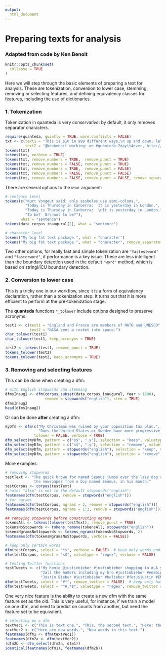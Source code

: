 ```yaml
---
output:
  html_document
---
```


# Preparing texts for analysis
### Adapted from code by Ken Benoit


```r
knitr::opts_chunk$set(
  collapse = TRUE
)
```

Here we will step through the basic elements of preparing a text for analysis.  These are tokenization, conversion to lower case, stemming, removing or selecting features, and defining equivalency classes for features, including the use of dictionaries.


### 1. Tokenization

Tokenization in quanteda is very *conservative*: by default, it only removes separator characters.

```r
require(quanteda, quietly = TRUE, warn.conflicts = FALSE)
txt <- c(text1 = "This is $10 in 999 different ways,\n up and down; left and right!",
         text2 = "@kenbenoit working: on #quanteda 2day\t4ever, http://textasdata.com?page=123.")
tokens(txt)
tokens(txt, verbose = TRUE)
tokens(txt, remove_numbers = TRUE,  remove_punct = TRUE)
tokens(txt, remove_numbers = FALSE, remove_punct = TRUE)
tokens(txt, remove_numbers = TRUE,  remove_punct = FALSE)
tokens(txt, remove_numbers = FALSE, remove_punct = FALSE)
tokens(txt, remove_numbers = FALSE, remove_punct = FALSE, remove_separators = FALSE)
```

There are several options to the `what` argument: 
```r
# sentence level
tokens(c("Kurt Vongeut said; only assholes use semi-colons.",
         "Today is Thursday in Canberra:  It is yesterday in London.",
         "Today is Thursday in Canberra:  \nIt is yesterday in London.",
         "To be?  Or\nnot to be?"),
       what = "sentence")
tokens(data_corpus_inaugural[2], what = "sentence")

# character level
tokens("My big fat text package.", what = "character")
tokens("My big fat text package.", what = "character", remove_separators = FALSE)
```

Two other options, for really fast and simple tokenization are `"fastestword"` and `"fasterword"`, if performance is a key issue.  These are less intelligent than the boundary detection used in the default `"word"` method, which is based on stringi/ICU boundary detection.

### 2. Conversion to lower case

This is a tricky one in our workflow, since it is a form of equivalency declaration, rather than a tokenization step.  It turns out that it is more efficient to perform at the pre-tokenization stage. 

The **quanteda** functions `*_tolower` include options designed to preserve acronyms.
```r
test1 <- c(text1 = "England and France are members of NATO and UNESCO",
           text2 = "NASA sent a rocket into space.")
char_tolower(test1)
char_tolower(test1, keep_acronyms = TRUE)

test2 <- tokens(test1, remove_punct = TRUE)
tokens_tolower(test2)
tokens_tolower(test2, keep_acronyms = TRUE)
```


### 3. Removing and selecting features

This can be done when creating a dfm:
```r
# with English stopwords and stemming
dfmsInaug2 <- dfm(corpus_subset(data_corpus_inaugural, Year > 1980),
                  remove = stopwords("english"), stem = TRUE)
dfmsInaug2
head(dfmsInaug2)
```


Or can be done **after** creating a dfm:
```r
myDfm <- dfm(c("My Christmas was ruined by your opposition tax plan.",
               "Does the United_States or Sweden have more progressive taxation?"),
             tolower = FALSE, verbose = TRUE)
dfm_select(myDfm, pattern = c("s$", ".y"), selection = "keep", valuetype = "regex")
dfm_select(myDfm, pattern = c("s$", ".y"), selection = "remove", valuetype = "regex")
dfm_select(myDfm, pattern = stopwords("english"), selection = "keep", valuetype = "fixed")
dfm_select(myDfm, pattern = stopwords("english"), selection = "remove", valuetype = "fixed")
```

More examples:
```r
# removing stopwords
testText <- "The quick brown fox named Seamus jumps over the lazy dog also named Seamus, with
             the newspaper from a boy named Seamus, in his mouth."
testCorpus <- corpus(testText)
# note: "also" is not in the default stopwords("english")
featnames(dfm(testCorpus, remove = stopwords("english")))
# for ngrams
featnames(dfm(testCorpus, ngrams = 2, remove = stopwords("english")))
featnames(dfm(testCorpus, ngrams = 1:2, remove = stopwords("english")))

## removing stopwords before constructing ngrams
tokensAll <- tokens(tolower(testText), remove_punct = TRUE)
tokensNoStopwords <- tokens_remove(tokensAll, stopwords("english"))
tokensNgramsNoStopwords <- tokens_ngrams(tokensNoStopwords, 2)
featnames(dfm(tokensNgramsNoStopwords, verbose = FALSE))

# keep only certain words
dfm(testCorpus, select = "*s", verbose = FALSE)  # keep only words ending in "s"
dfm(testCorpus, select = "s$", valuetype = "regex", verbose = FALSE)

# testing Twitter functions
testTweets <- c("My homie @justinbieber #justinbieber shopping in #LA yesterday #beliebers",
                "2all the ha8ers including my bro #justinbieber #emabiggestfansjustinbieber",
                "Justin Bieber #justinbieber #belieber #fetusjustin #EMABiggestFansJustinBieber")
dfm(testTweets, select = "#*", remove_twitter = FALSE)  # keep only hashtags
dfm(testTweets, select = "^#.*$", valuetype = "regex", remove_twitter = FALSE)
```


One very nice feature is the ability to create a new dfm with the same feature set as the old.  This is very useful, for instance, if we train a model on one dfm, and need to predict on counts from another, but need the feature set to be equivalent.
```r
# selecting on a dfm
textVec1 <- c("This is text one.", "This, the second text.", "Here: the third text.")
textVec2 <- c("Here are new words.", "New words in this text.")
featnames(dfm1 <- dfm(textVec1))
featnames(dfm2a <- dfm(textVec2))
(dfm2b <- dfm_select(dfm2a, dfm1))
identical(featnames(dfm1), featnames(dfm2b))
```


